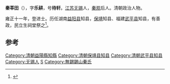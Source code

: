 '''秦莘田'''（{{bd|1694年||1795年}}），字'''乐耕'''，号'''待轩'''。[[江苏|江苏]][[无锡|无锡]]人，[[秦观|秦观]]后人。清朝政治人物。

雍正十一年，登进士。历任湖南[[益阳县|益阳县]]知县，[[保靖|保靖]]知县、福建[[武平县|武平县]]知县，有善政，民立生祠堂祭之<ref>{{cite book|title=儒林外史资料汇编|url=http://books.google.com/books?id=qeUQAAAAYAAJ|year=1998|publisher=南开大学出版社|isbn=978-7-310-01082-0|page=80}}</ref>。

==参考==
{{reflist}}
{{清朝人物小作品}}
{{雍正十一年癸丑科殿試金榜}}
{{DEFAULTSORT:Qin秦}}
[[Category:清朝益陽縣知縣|Category:清朝益陽縣知縣]]
[[Category:清朝保靖县知县|Category:清朝保靖县知县]]
[[Category:清朝武平县知县|Category:清朝武平县知县]]
[[Category:无锡人|Category:无锡人]]
[[Category:秦姓|S]]
[[Category:無錫錫山秦氏|Category:無錫錫山秦氏]]